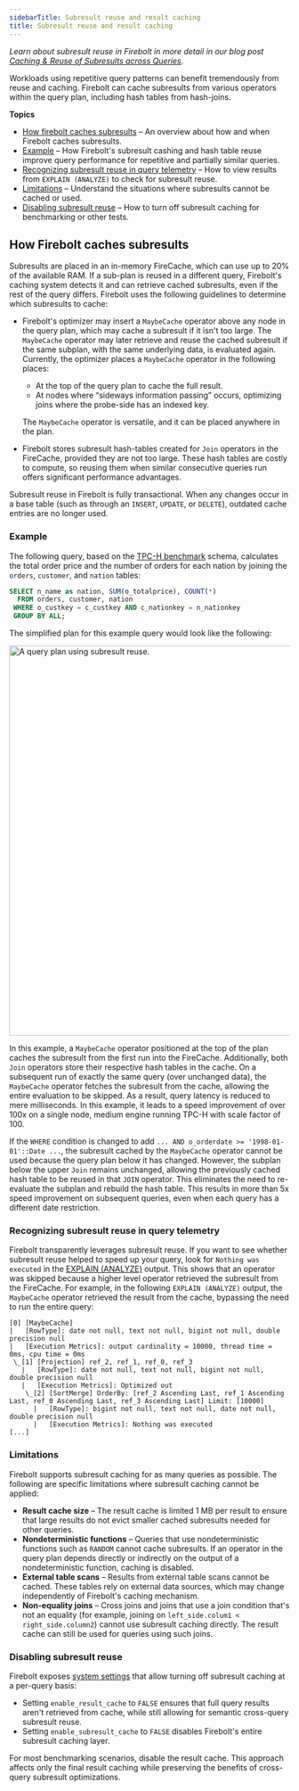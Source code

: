 ```yaml
---
sidebarTitle: Subresult reuse and result caching
title: Subresult reuse and result caching
---
```



*Learn about subresult reuse in Firebolt in more detail in our blog post [Caching & Reuse of Subresults across Queries](https://www.firebolt.io/blog/caching-reuse-of-subresults-across-queries).*

Workloads using repetitive query patterns can benefit tremendously from reuse and caching. Firebolt can cache subresults from various operators within the query plan, including hash tables from hash-joins.


**Topics**
* [How firebolt caches subresults](#how-firebolt-caches-subresults) &ndash; An overview about how and when Firebolt caches subresults.
* [Example](#example) &ndash; How Firebolt's subresult cashing and hash table reuse improve query performance for repetitive and partially similar queries.
* [Recognizing subresult reuse in query telemetry](#recognizing-subresult-reuse-in-query-telemetry) &ndash; How to view results from `EXPLAIN (ANALYZE)` to check for subresult reuse.
* [Limitations](#limitations) &ndash; Understand the situations where subresults cannot be cached or used.
* [Disabling subresult reuse](#disabling-subresult-reuse) &ndash; How to turn off subresult caching for benchmarking or other tests.

## How Firebolt caches subresults

Subresults are placed in an in-memory FireCache, which can use up to 20% of the available RAM. If a sub-plan is reused in a different query, Firebolt's caching system detects it and can retrieve cached subresults, even if the rest of the query differs. Firebolt uses the following guidelines to determine which subresults to cache:
- Firebolt's optimizer may insert a `MaybeCache` operator above any node in the query plan, which may cache a subresult if it isn't too large. The `MaybeCache` operator may later retrieve and reuse the cached subresult if the same subplan, with the same underlying data, is evaluated again.
Currently, the optimizer places a `MaybeCache` operator in the following places:
  - At the top of the query plan to cache the full result.
  - At nodes where “sideways information passing” occurs, optimizing joins where the probe-side has an indexed key.

  The `MaybeCache` operator is versatile, and it can be placed anywhere in the plan. 
- Firebolt stores subresult hash-tables created for `Join` operators in the FireCache, provided they are not too large. These hash tables are costly to compute, so reusing them when similar consecutive queries run offers significant performance advantages.

Subresult reuse in Firebolt is fully transactional. When any changes occur in a base table (such as through an `INSERT`, `UPDATE`, or `DELETE`), outdated cache entries are no longer used.

### Example 

The following query, based on the [TPC-H benchmark](https://www.tpc.org/tpch/) schema, calculates the total order price and the number of orders for each nation by joining the `orders`, `customer`, and `nation` tables:

```SQL
SELECT n_name as nation, SUM(o_totalprice), COUNT(*)
  FROM orders, customer, nation
 WHERE o_custkey = c_custkey AND c_nationkey = n_nationkey
 GROUP BY ALL;
```

The simplified plan for this example query would look like the following:

<img src="../../assets/images/subresult_reuse.png" alt="A query plan using subresult reuse." width="700"/>

In this example, a `MaybeCache` operator positioned at the top of the plan caches the subresult from the first run into the FireCache. Additionally, both `Join` operators store their respective hash tables in the cache.
On a subsequent run of exactly the same query (over unchanged data), the `MaybeCache` operator fetches the subresult from the cache, allowing the entire evaluation to be skipped. As a result, query latency is reduced to mere milliseconds. In this example, it leads to a speed improvement of over 100x on a single node, medium engine running TPC-H with scale factor of 100.

If the `WHERE` condition is changed to add `... AND o_orderdate >= '1998-01-01'::Date ...`, the subresult cached by the `MaybeCache` operator cannot be used because the query plan below it has changed. However, the subplan below the upper `Join` remains unchanged, allowing the previously cached hash table to be reused in that `JOIN` operator. This eliminates the need to re-evaluate the subplan and rebuild the hash table.
This results in more than 5x speed improvement on subsequent queries, even when each query has a different date restriction.

### Recognizing subresult reuse in query telemetry

Firebolt transparently leverages subresult reuse. If you want to see whether subresult reuse helped to speed up your query, look for `Nothing was executed` in the [EXPLAIN (ANALYZE)](/sql_reference/commands/queries/explain.md ) output. This shows that an operator was skipped because a higher level operator retrieved the subresult from the FireCache. For example, in the following `EXPLAIN (ANALYZE)` output, the `MaybeCache` operator retrieved the result from the cache, bypassing the need to run the entire query:

```
[0] [MaybeCache]
|   [RowType]: date not null, text not null, bigint not null, double precision null
|   [Execution Metrics]: output cardinality = 10000, thread time = 0ms, cpu time = 0ms
 \_[1] [Projection] ref_2, ref_1, ref_0, ref_3
   |   [RowType]: date not null, text not null, bigint not null, double precision null
   |   [Execution Metrics]: Optimized out
    \_[2] [SortMerge] OrderBy: [ref_2 Ascending Last, ref_1 Ascending Last, ref_0 Ascending Last, ref_3 Ascending Last] Limit: [10000]
      |   [RowType]: bigint not null, text not null, date not null, double precision null
      |   [Execution Metrics]: Nothing was executed
[...]
```

### Limitations
Firebolt supports subresult caching for as many queries as possible. The following are specific limitations where subresult caching cannot be applied:

* **Result cache size** &ndash; The result cache is limited 1 MB per result to ensure that large results do not evict smaller cached subresults needed for other queries.
* **Nondeterministic functions** &ndash; Queries that use nondeterministic functions such as `RANDOM` cannot cache subresults. If an operator in the query plan depends directly or indirectly on the output of a nondeterministic function, caching is disabled.
* **External table scans** &ndash; Results from external table scans cannot be cached. These tables rely on external data sources, which may change independently of Firebolt's caching mechanism.
* **Non-equality joins** &ndash; Cross joins and joins that use a join condition that's not an equality (for example, joining on `left_side.colum1 < right_side.column2`) cannot use subresult caching directly. The result cache can still be used for queries using such joins.

### Disabling subresult reuse

Firebolt exposes [system settings](/Reference/system-settings.md ) that allow turning off subresult caching at a per-query basis:
- Setting `enable_result_cache` to `FALSE` ensures that full query results aren't retrieved from cache, while still allowing for semantic cross-query subresult reuse.
- Setting `enable_subresult_cache` to `FALSE` disables Firebolt's entire subresult caching layer.

<Note>For most benchmarking scenarios, disable the result cache.
This approach affects only the final result caching while preserving the benefits of cross-query subresult optimizations.</Note>